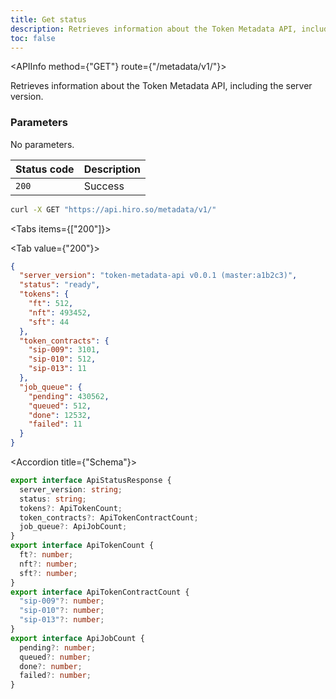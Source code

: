 ```yaml
---
title: Get status
description: Retrieves information about the Token Metadata API, including the server version.
toc: false
---
```



<Root>

<API>

<APIInfo method={"GET"} route={"/metadata/v1/"}>

Retrieves information about the Token Metadata API, including the server version.

### Parameters

No parameters.

| Status code | Description |
| :---------- | :---------- |
| `200`       | Success     |

</APIInfo>

<APIExample>

```bash title="Terminal"
curl -X GET "https://api.hiro.so/metadata/v1/"
```

<Tabs items={["200"]}>

<Tab value={"200"}>



```json title="Example response"
{
  "server_version": "token-metadata-api v0.0.1 (master:a1b2c3)",
  "status": "ready",
  "tokens": {
    "ft": 512,
    "nft": 493452,
    "sft": 44
  },
  "token_contracts": {
    "sip-009": 3101,
    "sip-010": 512,
    "sip-013": 11
  },
  "job_queue": {
    "pending": 430562,
    "queued": 512,
    "done": 12532,
    "failed": 11
  }
}
```

<Accordions>

<Accordion title={"Schema"}>

```ts
export interface ApiStatusResponse {
  server_version: string;
  status: string;
  tokens?: ApiTokenCount;
  token_contracts?: ApiTokenContractCount;
  job_queue?: ApiJobCount;
}
export interface ApiTokenCount {
  ft?: number;
  nft?: number;
  sft?: number;
}
export interface ApiTokenContractCount {
  "sip-009"?: number;
  "sip-010"?: number;
  "sip-013"?: number;
}
export interface ApiJobCount {
  pending?: number;
  queued?: number;
  done?: number;
  failed?: number;
}

```

</Accordion>

</Accordions>

</Tab>

</Tabs>

</APIExample>

</API>

</Root>
